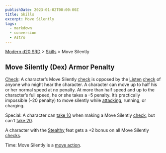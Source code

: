 ```yaml
---
publishDate: 2023-01-02T00:00:00Z
title: Skills
excerpt: Move Silently
tags:
  - markdown
  - conversion
  - Astro
---
```


[Modern d20 SRD](/#modernD20) > [Skills](modern-d20-srd-skills-index) > Move Silently

## Move Silently (Dex) Armor Penalty

[Check](modern-d20-srd-skills-skill-basics-php#skill-check-index): A character’s Move Silently [check](modern-d20-srd-skills-skill-basics-php#skill-check-index) is opposed by the [Listen](modern-d20-srd-skills-listen) [check](modern-d20-srd-skills-skill-basics-php#skill-check-index) of anyone who might hear the character. A character can move up to half his or her normal speed at no penalty. At more than half speed and up to the character’s full speed, he or she takes a –5 penalty. It’s practically impossible (–20 penalty) to move silently while [attacking](modern-d20-srd-combat-attack-actions), running, or charging.

Special: A character can [take 10](modern-d20-srd-skills-skill-basics-php#take10-index) when making a Move Silently [check](modern-d20-srd-skills-skill-basics-php#skill-check-index), but can’t [take 20](modern-d20-srd-skills-skill-basics-php#take20-index).

A character with the [Stealthy](modern-d20-srd-feats-stealthy) feat gets a +2 bonus on all Move Silently [checks](modern-d20-srd-skills-skill-basics-php#skill-check-index).

Time: Move Silently is a [move action](modern-d20-srd-combat-move-actions).
